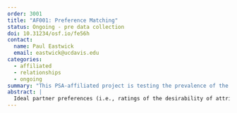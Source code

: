```yaml
---
order: 3001
title: "AF001: Preference Matching"
status: Ongoing - pre data collection
doi: 10.31234/osf.io/fe56h
contact: 
  name: Paul Eastwick
  email: eastwick@ucdavis.edu
categories:
  - affiliated
  - relationships
  - ongoing
summary: "This PSA-affiliated project is testing the prevalence of the ideal partner preference-matching effect, wherein individuals more positively evaluate partners who match their ideals than those who do not."
abstract: |
  Ideal partner preferences (i.e., ratings of the desirability of attributes like attractiveness or intelligence) are the source of numerous foundational findings in the interdisciplinary literature on human mating. Recently, research on the predictive validity of ideal partner preference-matching (i.e., do people positively evaluate partners who match versus mismatch their ideals?) has become mired in several problems. For one, articles exhibit discrepant analytic and reporting practices. Furthermore, different findings emerge across laboratories worldwide, perhaps because they sample different relationship contexts and/or populations. The current project—partnered with the Psychological Science Accelerator—can bring clarity to this literature. This registered report uses a highly powered design across multiple world regions to calculate preference-matching effect sizes and variability estimates for all relevant analytic tests. It also examines effects in different relationship contexts and subsamples (e.g., attraction, established relationships, recently formed relationships).
---
```

